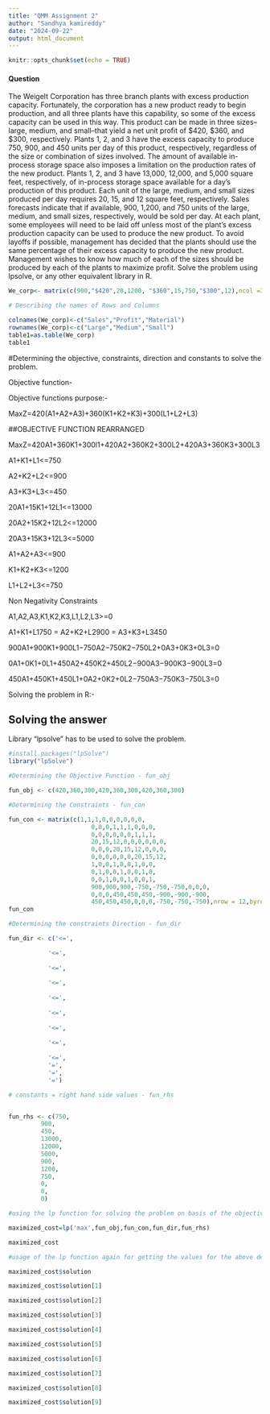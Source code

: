 ---
title: "QMM Assignment 2" 
author: "Sandhya kamireddy"
date: "2024-09-22"
output: html_document
---

```{r setup, include=FALSE}
knitr::opts_chunk$set(echo = TRUE)
```


#### Question

The Weigelt Corporation has three branch plants with excess production capacity. Fortunately, the corporation has a new product ready to begin production, and all three plants have this capability, so some of the excess capacity can be used in this way. This product can be made in three sizes–large, medium, and small–that yield a net unit profit of $420, $360, and $300, respectively. Plants 1, 2, and 3 have the excess capacity to produce 750, 900, and 450 units per day of this product, respectively, regardless of the size or combination of sizes involved. The amount of available in-process storage space also imposes a limitation on the production rates of the new product. Plants 1, 2, and 3 have 13,000, 12,000, and 5,000 square feet, respectively, of in-process storage space available for a day’s production of this product. Each unit of the large, medium, and small sizes produced per day requires 20, 15, and 12 square feet, respectively. Sales forecasts indicate that if available, 900, 1,200, and 750 units of the large, medium, and small sizes, respectively, would be sold per day. At each plant, some employees will need to be laid off unless most of the plant’s excess production capacity can be used to produce the new product. To avoid layoffs if possible, management has decided that the plants should use the same percentage of their excess capacity to produce the new product. Management wishes to know how much of each of the sizes should be produced by each of the plants to maximize profit. Solve the problem using lpsolve, or any other equivalent library in R.

```{r}
We_corp<- matrix(c(900,"$420",20,1200, "$360",15,750,"$300",12),ncol =3,byrow=TRUE)

# Describing the names of Rows and Columns

colnames(We_corp)<-c("Sales","Profit","Material")
rownames(We_corp)<-c("Large","Medium","Small")
table1=as.table(We_corp)
table1

```

#Determining the objective, constraints, direction and constants to solve the problem.

Objective function-

Objective functions purpose:-

MaxZ=420(A1+A2+A3)+360(K1+K2+K3)+300(L1+L2+L3)

##OBJECTIVE FUNCTION REARRANGED

MaxZ=420A1+360K1+300l1+420A2+360K2+300L2+420A3+360K3+300L3

A1+K1+L1<=750

A2+K2+L2<=900

A3+K3+L3<=450

20A1+15K1+12L1<=13000

20A2+15K2+12L2<=12000

20A3+15K3+12L3<=5000

A1+A2+A3<=900

K1+K2+K3<=1200

L1+L2+L3<=750

Non Negativity Constraints

A1,A2,A3,K1,K2,K3,L1,L2,L3>=0

A1+K1+L1750
 = A2+K2+L2900
 = A3+K3+L3450

900A1+900K1+900L1−750A2−750K2−750L2+0A3+0K3+0L3=0

0A1+0K1+0L1+450A2+450K2+450L2−900A3−900K3−900L3=0

450A1+450K1+450L1+0A2+0K2+0L2−750A3−750K3−750L3=0

Solving the problem in R:-

## Solving the answer

Library "lpsolve" has to be used to solve the problem.

```{r}
#install.packages("lpSolve")
library("lpSolve")

```


```{r}
#Determining the Objective Function - fun_obj

fun_obj <- c(420,360,300,420,360,300,420,360,300)
```


```{r}
#Determining the Constraints - fun_con

fun_con <- matrix(c(1,1,1,0,0,0,0,0,0,
                       0,0,0,1,1,1,0,0,0,
                       0,0,0,0,0,0,1,1,1,
                       20,15,12,0,0,0,0,0,0,
                       0,0,0,20,15,12,0,0,0,
                       0,0,0,0,0,0,20,15,12,
                       1,0,0,1,0,0,1,0,0,
                       0,1,0,0,1,0,0,1,0,
                       0,0,1,0,0,1,0,0,1,
                       900,900,900,-750,-750,-750,0,0,0,
                       0,0,0,450,450,450,-900,-900,-900,
                       450,450,450,0,0,0,-750,-750,-750),nrow = 12,byrow = TRUE)
fun_con

```
```{r}
#Determining the constraints Direction - fun_dir

fun_dir <- c('<=',

           '<=',
           
           '<=',
           
           '<=',
           
           '<=',
           
           '<=',
           
           '<=',
           
           '<=',
           
           '<=',
           '=',
           '=',
           '=')

```


```{r}
# constants = right hand side values - fun_rhs


fun_rhs <- c(750,
         900,
         450,
         13000,
         12000,
         5000,
         900,
         1200,
         750,
         0,
         0,
         0)


```


```{r}
#using the lp function for solving the problem on basis of the objective function that means to profit maximization

maximized_cost=lp('max',fun_obj,fun_con,fun_dir,fun_rhs)

maximized_cost

```



```{r}

#usage of the lp function again for getting the values for the above defined variables

maximized_cost$solution

maximized_cost$solution[1]

maximized_cost$solution[2]

maximized_cost$solution[3]

maximized_cost$solution[4]

maximized_cost$solution[5]

maximized_cost$solution[6]

maximized_cost$solution[7]

maximized_cost$solution[8]

maximized_cost$solution[9]


```